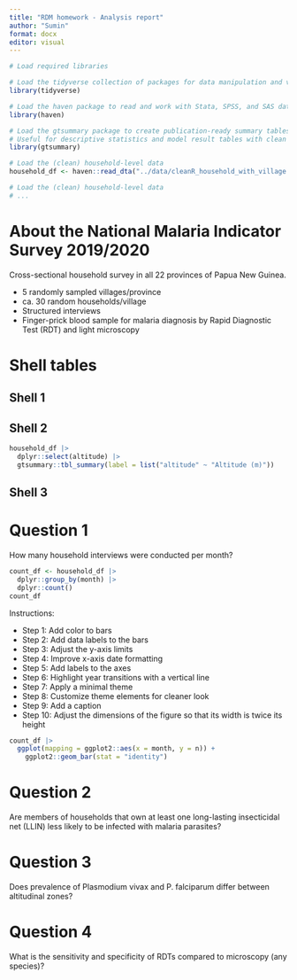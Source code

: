 ```yaml
---
title: "RDM homework - Analysis report"
author: "Sumin"
format: docx
editor: visual
---
```


```r
# Load required libraries

# Load the tidyverse collection of packages for data manipulation and visualization
library(tidyverse)

# Load the haven package to read and work with Stata, SPSS, and SAS data files
library(haven)

# Load the gtsummary package to create publication-ready summary tables
# Useful for descriptive statistics and model result tables with clean formatting
library(gtsummary)
```

```r
# Load the (clean) household-level data 
household_df <- haven::read_dta("../data/cleanR_household_with_village.dta")

# Load the (clean) household-level data 
# ...
```

# About the National Malaria Indicator Survey 2019/2020

Cross-sectional household survey in all 22 provinces of Papua New Guinea.

-   5 randomly sampled villages/province
-   ca. 30 random households/village
-   Structured interviews
-   Finger-prick blood sample for malaria diagnosis by Rapid Diagnostic Test (RDT) and light microscopy

# Shell tables

## Shell 1

## Shell 2

```r
household_df |>
  dplyr::select(altitude) |>
  gtsummary::tbl_summary(label = list("altitude" ~ "Altitude (m)"))
```

## Shell 3

# Question 1

How many household interviews were conducted per month?

```r
count_df <- household_df |>
  dplyr::group_by(month) |>
  dplyr::count()
count_df
```

Instructions:

-   Step 1: Add color to bars
-   Step 2: Add data labels to the bars
-   Step 3: Adjust the y-axis limits
-   Step 4: Improve x-axis date formatting
-   Step 5: Add labels to the axes
-   Step 6: Highlight year transitions with a vertical line
-   Step 7: Apply a minimal theme
-   Step 8: Customize theme elements for cleaner look
-   Step 9: Add a caption
-   Step 10: Adjust the dimensions of the figure so that its width is twice its height

```r
count_df |>
  ggplot(mapping = ggplot2::aes(x = month, y = n)) +
    ggplot2::geom_bar(stat = "identity")
```

# Question 2

Are members of households that own at least one long-lasting insecticidal net (LLIN) less likely to be infected with malaria parasites?

# Question 3

Does prevalence of Plasmodium vivax and P. falciparum differ between altitudinal zones?

# Question 4

What is the sensitivity and specificity of RDTs compared to microscopy (any species)?
